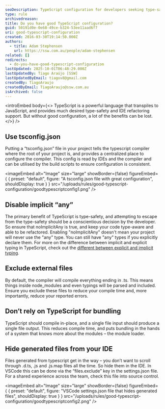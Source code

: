 ```yaml
---
seoDescription: TypeScript configuration for developers seeking type-safety and IDE refactoring support, while minimizing compile time and reported errors.
type: rule
archivedreason:
title: Do you have good TypeScript configuration?
guid: 50191d0e-0e68-49ce-b324-53ee11aad6f7
uri: good-typescript-configuration
created: 2016-03-30T19:14:50.000Z
authors:
  - title: Adam Stephensen
    url: https://ssw.com.au/people/adam-stephensen
related: []
redirects:
  - do-you-have-good-typescript-configuration
lastUpdated: 2025-10-01T06:48:29.000Z
lastUpdatedBy: Tiago Araújo [SSW]
lastUpdatedByEmail: tiagov8@gmail.com
createdBy: TiagoAraujo
createdByEmail: TiagoAraujo@ssw.com.au
isArchived: false
---
```


<introEmbed
  body={<>
TypeScript is a powerful language that transpiles to JavaScript, and provides much desired type-safety and IDE refactoring support. But without good configuration, a lot of the benefits can be lost.
  </>}
/>
## Use tsconfig.json

Putting a “tsconfig.json” file in your project tells the typescript compiler where the root of your project is, and provides a centralized place to configure the compiler. This config is read by IDEs and the compiler and can be utilised by the build scripts to ensure configuration is consistent.


<imageEmbed
  alt="Image"
  size="large"
  showBorder={false}
  figureEmbed={ {
    preset: "default",
    figure: "A tsconfig.json file with great configuration",
    shouldDisplay: true
  } }
  src="/uploads/rules/good-typescript-configuration/goodtypescriptconfig1.png"
/>

## Disable implicit “any”

The primary benefit of TypeScript is type-safety, and attempting to escape from the type-safety should be a conscientious decision by the developer. So ensure that noImplicitAny is true, and keep your code type-aware and able to be refactored. Enabling "noImplicitAny" doesn't mean your project will never use the "any" type. You can still have "any" types if you explicitly declare them. For more on the difference between implicit and explicit typing in TypeScript, check out the [different between explicit and implicit typing](https://www.cloudbees.com/blog/what-is-the-difference-between-implicit-vs-explicit-programming).

## Exclude external files

By default, the compiler will compile everything ending in .ts. This means things inside node_modules and even typings will be parsed and included. Ensure you exclude these files to reduce your compile time and, more importantly, reduce your reported errors.

## Don’t rely on TypeScript for bundling

TypeScript should compile in-place, and a single file input should produce a single file output. This reduces compile time, and puts bundling in the hands of a system that knows more about the modules – the module loader.

## Hide generated files from your IDE

Files generated from typescript get in the way – you don’t want to scroll through .d.ts, .js and .js.map files all the time. So hide them in the IDE.
In VSCode this can be done via the “files.exclude” key in the settings.json file. For a shared experience across the team, check this file into source control.


<imageEmbed
  alt="Image"
  size="large"
  showBorder={false}
  figureEmbed={ {
    preset: "default",
    figure: "VSCode settings.json file that hides generated files",
    shouldDisplay: true
  } }
  src="/uploads/rules/good-typescript-configuration/goodtypescriptconfig2.png"
/>
